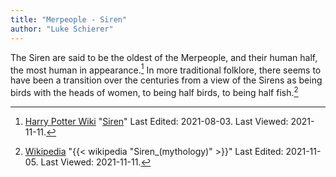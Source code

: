 ```yaml
---
title: "Merpeople - Siren"
author: "Luke Schierer"
---
```


The Siren are said to be the oldest of the Merpeople, and their human half, the
most human in appearance.[^211111-11] In more traditional folklore, there seems
to have been a transition over the centuries from a view of the Sirens as being
birds with the heads of women, to being half birds, to being half
fish.[^211111-12]

[^211111-12]: [Wikipedia](https://en.wikipedia.org/wiki/)
    "{{< wikipedia "Siren_(mythology)" >}}" 
    Last Edited: 2021-11-05. Last Viewed: 2021-11-11.

[^211111-11]: [Harry Potter Wiki](https://harrypotter.fandom.com/wiki)
    "[Siren](https://harrypotter.fandom.com/wiki/Siren)"
    Last Edited: 2021-08-03. Last Viewed: 2021-11-11.

